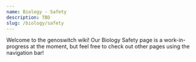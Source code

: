 ```yaml
---
name: Biology - Safety
description: TBD
slug: /biology/safety
---
```


Welcome to the genoswitch wiki! Our Biology Safety page is a work-in-progress at the moment, but feel free to check out other pages using the navigation bar!
